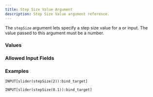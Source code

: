 ---
title: Step Size Value Argument
description: Step Size Value argument reference.
---


<InputFieldArgumentInfo type={InputFieldArgumentType.STEP_SIZE}></InputFieldArgumentInfo>

The `stepSize` argument lets specify a step size value for a <InputFieldLink type={InputFieldType.SLIDER}></InputFieldLink> or <InputFieldLink type={InputFieldType.PROGRESS_BAR}></InputFieldLink> input.
The value passed to this argument must be a number.

### Values

<InputFieldArgumentValuesInfo type={InputFieldArgumentType.STEP_SIZE}></InputFieldArgumentValuesInfo>

### Allowed Input Fields

<InputFieldArgumentAllowedInputFields type={InputFieldArgumentType.STEP_SIZE}></InputFieldArgumentAllowedInputFields>

### Examples

```
INPUT[slider(stepSize(2)):bind_target]
```

```
INPUT[slider(stepSize(0.1)):bind_target]
```